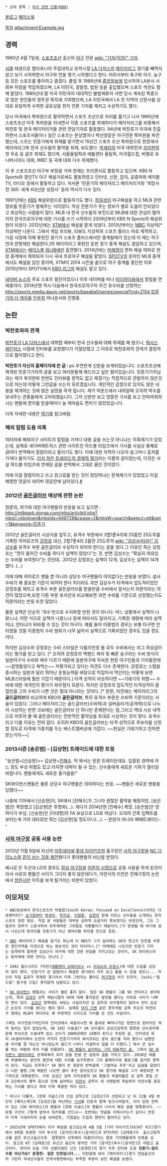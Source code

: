  * 상위 항목 : [[야구 관련 인물(KBO)]]

[http://blog.naver.com/minkiza 블로그]
[http://www.facebook.com/minkiza14 페이스북]

[[목차]]
attachment:Example.jpg

== 경력 ==
1960년 4월 7일생, [[스포츠조선]] 출신의 [[야구]] 전문 [[wiki: "기자(직업)" 기자]].

[[서울]] 태생으로 캘리포니아 주립대학교 유학시절 [[LA 다저스]]의 [[메이저리그]] 경기를 빼먹지 않고 보기 시작하면서 야구와 연을 맺기 시작했다고 한다. 어려서부터 축구와 야구, 농구 등 모든 스포츠를 좋아하고 즐겼다. 졸업 후 1986년에 [[중앙일보]]에 입사하여 LA본사 사회부 차장을 역임하였으며, LA 이민국, 경찰청, 법원 등을 출입했으며 스포츠 섹션도 함께 맡았다. 1980년대 말 미국 이민국의 대대적인 불법체류자 사면 당시 계속된 특종으로 많은 한인들의 영주권 획득에 기여했으며, LA 이민국에서 LA 전 지역의 신문사를 상대로 유일하게 수여한 공로상을 현지 언론 기자를 제치고 수상하기도 했다.

당시 미국에서 특파원으로 활약하면서 스포츠 조선으로 자리를 옮기고 나서 1990년에 스포츠조선 미주 특파원을 지내면서 각종 스포츠를 취재하다가 메이저리그를 비롯해서 박찬호 및 한국 메이저리거들 관련 전담기자로 활동했다. 94년에 박찬호가 미국에 진출하면서 스포츠서울이나 일간 스포츠는 문상열이나 박선양같은 야구전문 특파원을 파견했는데, 스조는 민훈기에게 취재를 맡기면서 15년간 스포츠 조선 특파원으로 현장에서 메이저리그와 한국 선수들의 활약을 취재, 보도했다. [[박세리]]의 미국 데뷔전과 [[김미현]]의 첫 우승 등 골프 취재도 했으며, 서울올림픽과 애틀랜타 올림픽, 미국월드컵, 버펄로 유니버시아드 대회, WBC 등 국제 대회 다수 취재했다.  

이 후 스포츠조선 야구부 부장을 거쳐 현재는 프리랜서로 활동하고 있으며. KBS N Sports와 경인TV 야구 해설가로써도 활동하였고 인터넷, 신문, 잡지, 공중파와 케이블 TV, 라디오 등에서 활동하고 있다. 저서론 '민훈기의 메이저리그 메이저리거와 '희망사전 365' 세계 4대신문 성장사' 등의 역서가 다수 있다.

1997년에는 [[KBS]] 해설위원으로 활동하기도 했다. [[하일성]]이 야구해설을 하고 MLB 관련 정보를 민훈기가 말해주는 식이었다. 막상 전문가가 주는 정보가 별로 도움이 안되었다고 회상하는 사람들이 많다. MLB 내 한국 선수들의 부진으로 MLB에 대한 관심이 떨어지자 한국프로야구에 대한 기사를 쓰기 시작하다 2009년부터 KBS N Sports의 해설위원이 되었다. 2012년에는 [[XTM]]에서 해설을 맡게 되었다. 2013년부터는 [[MBC]] 지상파[* 지상파만 나온다. 그래서 게임 프리뷰, 리뷰도 지상파와 스포츠 플러스 따로 제작하고, 가끔 사정에 의해 류현진 경기가 스포츠 플러스에서만 중계될때가 있는데 이 때는 허구연과 한명재만 해설한다.]의 메이저리그 류현진 등판 경기 중계 해설도 겸임하고 있으며, [[XTM]]에서는 [[베이스볼 워너B]]에만 출연했다. 2014년에는 [[마해영]]이 편파 해설 여파로 현장 중계에서 제외되자 다시 국내 프로야구 해설을 맡았다. [[SPOTV]]의 온라인 MLB 중계에서도 해설을 담당 중이며, XTM이 2014 시즌을 끝으로 야구 중계를 중단한 이후 2015년부터 SPOTV에서 [[KBO 리그]]의 해설도 맡고 있다.

[[네이버 뉴스]]의 주요 스포츠 필진이었으나 이후 네이버를 떠나 [[미디어다음]]에서 칼럼을 연재중이다. 2014년엔 역시 다음에서 한국프로야구의 주간 호수비를 선정하는 [[http://sports.media.daum.net/sports/baseball/series/special?cid=2154 민훈기의 더 캐치]]를 [[인윤정]] 아나운서와 진행중.
== 논란 ==
=== 박찬호와의 관계 ===
[[박찬호]]가 [[LA 다저스]]에서 데뷔할 때부터 한국 선수들에 대해 취재를 해 왔으나, [[텍사스 레인저스]] 시절에 인터뷰를 요청했다가 거절당했고 그 이후로 박찬호와의 관계가 결정적으로 틀어졌다고 한다. 

'''박찬호가 자신의 홈페이지에 쓴 글 :'''
ps.우연찬게 신문을 보게되었습니다. 
스포츠조선에 제게된 민훈기기자의 글을 보고 여러분들께 해드리고 싶은 말이있습니다.
민훈기기자님과는 제가 복귀한뒤 한번도 인터뷰를 한적도 없고 제경기는 직접적으로 관람하지 않은것으로 아는데 어떻게 그런글을 쓰는지 모르겠습니다.
개인적인 감정으로 있지도 않은 내용을 제개하는 것에 많은 실망을 하게 됩니다.
제가 마운드에서 내려갈때 오히려 박수를 보내주는 관중들에게 고마워했습니다. 
그저 신문만 보고 엉뚱한 기사를 보고 안따까워하시는 팬들에 편지를 받을때마다 
늘 제마음도 편치가 않았었습니다.

더욱 자세한 내용은 [http://mlbpark.donga.com/nboard/ssboard.php?bbs=b_bul&no=374350&s_work=view 여기]를 참고바람.

=== 해외 칼럼 도용 의혹 ===
여러차례 해외야구 사이트의 칼럼을 가져다 대충 글을 쓰는것 아니냐는 의혹제기가 있었는데, 실제로 세이버매트릭스 관련 사이트인 하드볼 타임즈에서 기사를 사실상 통째로 긁어다 번역해서 칼럼이라고 올리기도 했다. 이에 대한 지적이 나오자 슬그머니 출처를 가져다 붙이기도. [http://news.naver.com/sports/index.nhn?category=worldbaseball&ctg=issue&mod=read&issue_id=96&issue_item_id=6643&office_id=151&article_id=0000001963 리치 하든 트레이드의 경제적 평가]라는 이름의 글이었는데, 이것은 사실 하드볼 타임즈에 연재된 글을 번역해서 그대로 올린 것이었다.

이에 이걸 칼럼이라고 쓰고 원고료를 받는 것이 정당하냐는 문제제기가 있었었고 이걸 해명한 댓글이 네이버 댓글란에 남아있다.[http://news.naver.com/sports/index.nhn?category=worldbaseball&ctg=issue&mod=read&issue_id=96&issue_item_id=6643&office_id=151&article_id=0000001963&m_view=1&m_url=%2Fread.nhn%3Fgno%3Dnews151%2C0000001963%26uniqueId%3D27204 #]

=== 2012년 [[골든글러브]] 예상에 관한 논란 ===
원문과, 여기에 대한 야구팬들의 반응을 보고 싶으면 : 
http://mlbpark.donga.com/mbs/articleV.php?mbsC=kbotown&mbsIdx=648728&cpage=2&mbsW=search&select=stt&opt=1&keyword=민훈기

2012년 골든글러브 시상식을 앞두고,
유격수 부문에서 3할1푼4리에 25홈런 25도루를 기록한 히어로즈의 [[강정호]] 대신, 2할7푼4리 2홈런 25도루의 [[wiki: "김상수(타자)" 김상수]]를 유격수 부문 골든글러브 수상자가 되어야 한다는 글을 썼다.그 이유인 즉슨 강정호는 "멋이 들어간 수비를 하다가 실책이 많았다"는 것. 반면 김상수는 "확실히 여유있는 수비를 보여줬다"는 것인데.. 
2012년 강정호는 실책이 12개, 김상수는 실책이 14개였다. (...)

이에 대해 히어로즈 팬들 뿐 아니라 상당수 야구팬들이 어이없다는 반응을 보였다.
설사 수비가 꽤 중요한 기준이 되어야 한다 치더라도 과연 김상수가 타격에서 압도적이었던 강정호를 제치고 유격수 부문 골든글러브를 받을만큼 수비에서 앞서는지 의문이라는 의견이 많았으며,또한 다른 부문 포지션과 비교해보면 과연 수비를 기준으로 선정했는지도 의문이라는 반응 또한 많았다.

물론 실책은 단순히 '개수'만으로 수치화할 만한 것이 아니다. 어느 상황에서 실책이 나왔느냐, 어떤 식으로 실책이 나왔느냐 등에 따라서도 달라지고, 기록원 재량에 따라 실책이냐, 안타냐가 뒤바뀔 수 있는 것이 야구다. 예를 들어 이종범의 경우는 보통 타구면 안타였을 것을 이종범의 수비 범위가 너무 넓어서 실책으로 기록되었던 경우도 있을 정도이다.

하지만 김상수와 강정호는 수비 스타일은 다를지언정 둘 모두 수비에서는 리그 최상급이라는 평가를 받고 있다. [* 오히려 강정호의 백핸드 캐치 및 빠른 송구라는 수비 방식이 일본야구식 수비와 매우 다르기 때문에 일본야구에 익숙한 현장 야구인들과 기자들한테~~겉멋들었다고 욕먹는~~ 저평가되고 있다는 의견도 다수 존재한다. 강정호는 스텝을 중시하는 일본과 달리 뛰어난 운동능력을 바탕으로 막잡아서 막던지는 어떻게 보면 MLB스타일에 훨씬 가깝기 때문이다.] 타격 성적이 비슷하다면 ~~기레기의 취향~~ 수비에 대한 개개인의 평가가 좌우할지 모른다. 하지만 강정호의 압도적인 타격성적이 묻힐만큼 그의 수비가 나쁜 것은 절대 아니라는 것이다. [* 한편, 이전에는 메이저리그의 '''골드글러브'''와 비교하여 KBO의 '''골든글러브''', 특히 유격수 부문은 수비력 기준이라는 서술이 있었다. 그러나 메이저리그는 골드글러브(수비력)과 실버슬러거(공격력)으로 나누어 시상하는 반면 크보에는 골든글러브 단 하나만 존재한다는 점,그리고 역대 시상 내역으로 미루어 볼 때 골든글러브는 전반적인 활약상을 토대로 시상하는 것이 맞다. 유격수라고 다를 이유는 전혀 없다. 오히려 KBO의 골든글러브는 타격 성적으로 후보자를 선정할 정도로 타격에 가중치를 두는 베스트멤버상에 가깝다. ~~현실은 기레기하고 친하면 받는거지~~]
=== 2013시즌 [송은범] - [김상현] 트레이드에 대한 트윗 ===
"송은범+[신승현]== 김상현+[[진해수]]. 딱 봐서는 윈윈 트레이든데요. 
입증된 경력에 어느 정도 부상 위험도 있고 터지면 대박이 될 수 있는. 
선수들에게 새로운 기회가 열리길 바랍니다. 팬들에게도 새로운 즐거움을!"

SK와이번스팬들은 물론 상당수 야구팬들은 의아하다는 반응. ~~팬들은 새로운 멘붕을 당했다~~

나중에 기아에서 [신승현]이, SK에서 [진해수]가 그나마 괜찮은 활약을 해줬지만, [송은범]은 폭망했고 [김상현]은 투명화(...). 게다가 2014년엔 [진해수] 폭망, [송은범]은 망하다가 부상, [신승현]은 [이대형]의 FA 보상으로 LG로 떠났다. 오히려 간혹 임팩트를 보이는게 거의 대타로만 뛰는 [김상현]일 정도이니(...). --윈윈이 아니라 패패트레이드--

=== [[사직 야구장]] 공동 사용 논란 ===
2013년 11월 6일에 자신의 [[미투데이]]에 [[롯데 자이언츠]]의 홈구장인 [[사직 야구장]]을 [[NC 다이노스]]와 [http://gall.dcinside.com/board/view/?id=samsunglions&no=4700584&page=1&search_pos=&s_type=search_all&s_keyword=%EB%AF%BC%ED%9B%88%EA%B8%B0 같이 쓰는 것을 제안]했다가 롯데팬들의 비난을 받았다.

예시로 든 두산과 LG의 경우도 [[잠실 야구장]]을 [[어른의 사정]]으로 공동 사용을 하게 된것이라서 서로의 팬들간 사이가 그다지 좋지 않은데다가, 이런식의 이전은 진해구장의 논란에서 [[창원시]]만 이득을 보게 될거라는 비판이 있었다.
== 이모저모 ==
 * ABC방송에서 한국스포츠의 탁월함(South Korea: Focused on Excellence)이라는 다큐멘터리[* [[손기정]]부터 [[박세리]], [[박지성]], [[이청용]], [[김연아]] 등에 이르는 선수들을 소개하는 한국스포츠 관련 영상. 직접 본 사람들은 대부분 심하게 오글거려 못보겠다는 반응인데, 그도 그럴것이 정부가 스폰서하여 외주제작한 그야말로 국뽕물이기 때문이다.]가 방영될 때 여기에 잠시 나오는데 한국이름 민훈기가 아닌 영어이름 마이클 민으로 등장. 

 * [[OBS]] 메이저리그 해설을 맡기도 하는데 이 OBS가 그가 싫어하는 SK의 연고지 인천을 비롯한 경인지역을 타겟으로 하는 방송국인 것이 아이러니.[* 아래에도 나오지만 민훈기 기자는 엄격하게 말하면 김성근식 야구에 대한 강한 반감을 가지고있는 것이지, SK 와이번스라는 팀자체에 대한 안티는 아니다.]

 * 1991 월드시리즈 7차전([[애틀랜타 브레이브스]] vs [[미네소타 트윈스]])에 대한 드립을 상당히 많이 한다. 민훈기가 쓴 칼럼이나 해설한 경기에서 자주 보고 들을 수 있을 정도니... 자신이 직접 출장가 취재한 경기라서 더욱 그런지는 몰라도 [[허구연]]의 야구 인프라, [wiki:"돔드립" 돔구장 드립] 못지않게 남발되고 있다.

 * [[SK 와이번스]] 팬들과는 사이가 별로 좋지 않다. 많은 SK 팬들이 그를 SK 안티라고 생각하는데, 특히 [[김성근]] 감독 재임시절의 SK에 대해 좋지않은 발언을 했다는 이유로 사이가 나빠진 면이 있다. [[김성근]] 항목에도 써있는 사실이지만 김 감독과 야구철학이 달라서 안티 김성근 논조의 기사를 썼다는 평이 많다. 실제로 [[아지 기옌]] 같은 경우처럼 감독 주도의 작전야구 형태는 MLB라 하더라도 꽤 부정적인 시각으로 기사를 쓴 것도 사실이다.

 그래도 야구전문기자인지라 인터넷에서 싸움이나면 뭐 틈새로 빠져나가든 정면으로 받아치든 딱히 밀리는 일이 없었는데, SK 14인 수술설[* SK 선수들이 김성근감독의 잘못된 선수관리때문에 부상으로 수술내역 있는 선수가 2009년에만 14명이 된다고 주장한 글, 인터넷상 특히 sk갤러리에서 논란이 커지자 민훈기기자의 와이프되는 분이 쉴드를 치려 했으나 남편만큼 야구를 잘 아는건 아니었는지 쉴드가 너무나 어설퍼서 일을 더 키웠다.] 에서 큰 실수를 하는 바람에 옥의 티를 만들었다. [http://news.naver.com/main/read.nhn?mode=LSD&%20mid=sec&%20sid1=107&oid=151&aid=0000002421 SK 팬들이 싫어하는 그의 대표적인 글.] 그래서 [[SK 와이번스 갤러리]]와는 관계회복이 되지 않을 만큼 큰 감정의 골을 가지고 있다. 2010년 여름에 솩갤에서는 본인의 발언에 대한 사과를 요구하면서 그의 홈페이지와 블로그를 점거한 경력이 있다. 지금도 민후후[* SK 팬이 쓴 장문의 반박글에 '그럴까요 후후'라고 답글을 달았다고 나온 별명.]에 떡밥만 나오면 갤이 후끈 달아오르고 SK 경기에 해설로 그가 배정되면 주기적으로 대폭발한다. 이후 김성근 감독 지지성향의 SK 팬들과 솩갤러들은 김 감독 경질 건과 2군에서의 행적 등으로 인해 싫어하는 [[이만수]] 감독이 새 사령탑에 취임하자 이만수를 옹호하는 기사를 썼다고 하여 더욱 폭발한 적이 있다.

 * 아니나 다를까, [한화 이글스]의 신임 감독으로 [김성근]이 선임되고 난 뒤 11월 4일 본인의 [페이스북]에 [김성근]을 비난하는 [http://www.sportsseoul.com/?c=v&m=n&i=131491 기사]를 단문과 함께 링크시켜놓자, 이미 당한 전력이 있는 [SK 와이번스]의 팬들과 [한화 이글스]의 팬들이 나서서 해당 글을 맹폭중이다. ~~돈벌 구간이 그렇게 없어서 칰키워를 건드냐~~ 초반에는 댓글을 삭제시키는가 싶더니 반응이 더욱 거세어지자 손을 놔버린듯, 거침없는 드립의 향연이 벌어지고 있다.

 * 2015년에 SPOTV에서 야구 해설을 맡고있는데 4월 5일 [기아 타이거즈]VS[KT 위즈]경기에서 9회말 등판한 기아 투수인 [윤석민(투수)|윤석민]과 KT타자인 [김태훈]이  출신고등학교를 같은 유신고출신으로  잘못알아 선후배의 대결이다라는 말로 기아팬들에게 빈축을 샀다. 참고로 KT [김태훈]은 유신고 출신이 맞지만 기아 [윤석민(투수)|윤석민]은 야탑고 출신이다. 연이어 오늘 기아 선발이였던 신인 [문경찬]의 경기 직후 인터뷰 도중 '''민훈기:집이 수원 아닌가요? 문경찬: 집은 인천입니다...''' 이런점에 보아 [메이저리그]경기 전담출신이라 그런지 국내선수들의 인적사항면에서는 부족한 부분이 보인 해설을 보였다.

